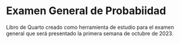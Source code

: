 # Examen General de Probabiidad {.unnumbered}

Libro de Quarto creado como herramienta de estudio para el examen general que será presentado la primera semana de octubre de 2023.